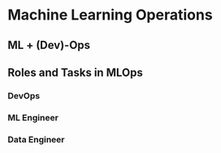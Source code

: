 # Machine Learning Operations

## ML + (Dev)-Ops



## Roles and Tasks in MLOps

### DevOps

### ML Engineer

### Data Engineer